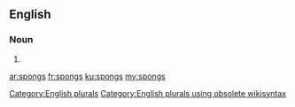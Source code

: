 ==English==

===Noun===
{{head|en}}

# {{plural of|spong}}

[[Category:English plurals]][[Category:English plurals using obsolete wikisyntax]]

[[ar:spongs]]
[[fr:spongs]]
[[ku:spongs]]
[[my:spongs]]